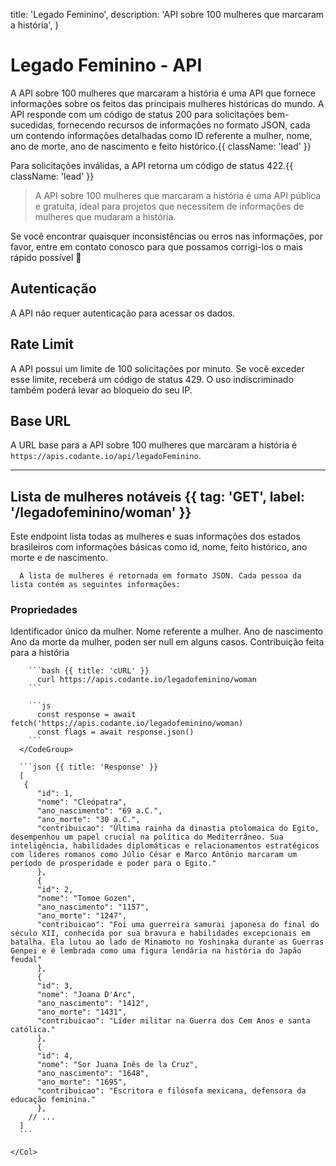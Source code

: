   title: 'Legado Feminino',
  description: 'API sobre 100 mulheres que marcaram a história',
}

# Legado Feminino - API

A API sobre 100 mulheres que marcaram a história é uma API que fornece informações sobre os feitos das principais mulheres históricas do mundo. A API responde com um código de status 200 para solicitações bem-sucedidas, fornecendo recursos de informações no formato JSON, cada um contendo informações detalhadas como ID referente a mulher, nome, ano de morte, ano de nascimento e feito histórico.{{ className: 'lead' }}

Para solicitações inválidas, a API retorna um código de status 422.{{ className: 'lead' }}

> A API sobre 100 mulheres que marcaram a história é uma API pública e gratuita, ideal para projetos que necessitem de informações de mulheres que mudaram a história.

Se você encontrar quaisquer inconsistências ou erros nas informações, por favor, entre em contato conosco para que possamos corrigi-los o mais rápido possível 🚀

## Autenticação

A API não requer autenticação para acessar os dados.

## Rate Limit

A API possui um limite de 100 solicitações por minuto. Se você exceder esse limite, receberá um código de status 429. O uso indiscriminado também poderá levar ao bloqueio do seu IP.

## Base URL

A URL base para a API sobre 100 mulheres que marcaram a história é `https://apis.codante.io/api/legadoFeminino`.

---

## Lista de mulheres notáveis {{ tag: 'GET', label: '/legadofeminino/woman' }}

Este endpoint lista todas as mulheres e suas informações dos estados brasileiros com informações básicas como id, nome,  feito histórico, ano morte e de nascimento.

<Row>
  <Col>
  
      A lista de mulheres é retornada em formato JSON. Cada pessoa da lista contém as seguintes informações:

  ### Propriedades

<Properties>
  <Property name="id" type="integer">
    Identificador único da mulher.
  </Property>
  <Property name="nome" type="string">
    Nome referente a mulher.
  </Property>
  <Property name="ano_nascimento" type="string">
    Ano de nascimento
  </Property>
  <Property name="ano_morte" type="string">
    Ano da morte da mulher, poden ser null em alguns casos.
  </Property>
  <Property name="contribuicao" type="string">
    Contribuição feita para a história
  </Property>
</Properties>

  </Col>
  <Col sticky>
    <CodeGroup title="Request" tag="GET" label="/legadofeminino/woman">

        ```bash {{ title: 'cURL' }}
          curl https://apis.codante.io/legadofeminino/woman
        ```

        ```js
          const response = await fetch('https://apis.codante.io/legadofeminino/woman)
          const flags = await response.json()
        ```
      </CodeGroup>

      ```json {{ title: 'Response' }}
      [
       {
          "id": 1,
          "nome": "Cleópatra",
          "ano_nascimento": "69 a.C.",
          "ano_morte": "30 a.C.",
          "contribuicao": "Última rainha da dinastia ptolomaica do Egito, desempenhou um papel crucial na política do Mediterrâneo. Sua inteligência, habilidades diplomáticas e relacionamentos estratégicos com líderes romanos como Júlio César e Marco Antônio marcaram um período de prosperidade e poder para o Egito."
          },
          {
          "id": 2,
          "nome": "Tomoe Gozen",
          "ano_nascimento": "1157",
          "ano_morte": "1247",
          "contribuicao": "Foi uma guerreira samurai japonesa do final do século XII, conhecida por sua bravura e habilidades excepcionais em batalha. Ela lutou ao lado de Minamoto no Yoshinaka durante as Guerras Genpei e é lembrada como uma figura lendária na história do Japão feudal"
          },
          {
          "id": 3,
          "nome": "Joana D'Arc",
          "ano_nascimento": "1412",
          "ano_morte": "1431",
          "contribuicao": "Líder militar na Guerra dos Cem Anos e santa católica."
          },
          {
          "id": 4,
          "nome": "Sor Juana Inês de la Cruz",
          "ano_nascimento": "1648",
          "ano_morte": "1695",
          "contribuicao": "Escritora e filósofa mexicana, defensora da educação feminina."
          },
        // ...
      ]
      ```

    </Col>
</Row>
